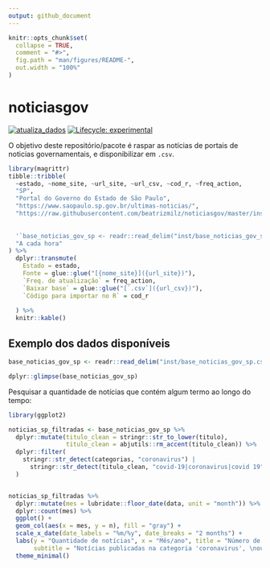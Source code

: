 ```yaml
---
output: github_document
---
```


<!-- README.md is generated from README.Rmd. Please edit that file -->

```r
knitr::opts_chunk$set(
  collapse = TRUE,
  comment = "#>",
  fig.path = "man/figures/README-",
  out.width = "100%"
)
```

# noticiasgov

<!-- badges: start -->

[![atualiza_dados](https://github.com/beatrizmilz/noticiasgov/actions/workflows/atualizar_dados.yaml/badge.svg)](https://github.com/beatrizmilz/noticiasgov/actions/workflows/atualizar_dados.yaml)
[![Lifecycle: experimental](https://img.shields.io/badge/lifecycle-experimental-orange.svg)](https://lifecycle.r-lib.org/articles/stages.html#experimental)
<!-- badges: end -->

O objetivo deste repositório/pacote é raspar as notícias de portais de noticias governamentais, e disponibilizar em `.csv`.

```r
library(magrittr)
tibble::tribble(
  ~estado, ~nome_site, ~url_site, ~url_csv, ~cod_r, ~freq_action,
  "SP",
  "Portal do Governo do Estado de São Paulo",
  "https://www.saopaulo.sp.gov.br/ultimas-noticias/",
  "https://raw.githubusercontent.com/beatrizmilz/noticiasgov/master/inst/base_noticias_gov_sp.csv",
  
  
  '`base_noticias_gov_sp <- readr::read_delim("inst/base_noticias_gov_sp.csv", delim = ";")` ',
  "A cada hora"
) %>% 
  dplyr::transmute(
    Estado = estado,
    Fonte = glue::glue("[{nome_site}]({url_site})"),
    `Freq. de atualização` = freq_action,
    `Baixar base` = glue::glue("[`.csv`]({url_csv})"),
    `Código para importar no R` = cod_r
    
  ) %>% 
  knitr::kable()
```
## Exemplo dos dados disponíveis

```r
base_noticias_gov_sp <- readr::read_delim("inst/base_noticias_gov_sp.csv", delim = ";")

dplyr::glimpse(base_noticias_gov_sp)
```
Pesquisar a quantidade de notícias que contém algum termo ao longo do tempo:


```r
library(ggplot2)

noticias_sp_filtradas <- base_noticias_gov_sp %>%
  dplyr::mutate(titulo_clean = stringr::str_to_lower(titulo),
                titulo_clean = abjutils::rm_accent(titulo_clean)) %>% 
  dplyr::filter(
    stringr::str_detect(categorias, "coronavirus") |
      stringr::str_detect(titulo_clean, "covid-19|coronavirus|covid 19")
  )


noticias_sp_filtradas %>%
  dplyr::mutate(mes = lubridate::floor_date(data, unit = "month")) %>%
  dplyr::count(mes) %>%
  ggplot() +
  geom_col(aes(x = mes, y = n), fill = "gray") +
  scale_x_date(date_labels = "%m/%y", date_breaks = "2 months") +
  labs(y = "Quantidade de notícias", x = "Mês/ano", title = "Número de notícias por mês",
       subtitle = "Notícias publicadas na categoria 'coronavirus', \nou que tem no título alguma das seguintes palavras:  \nCoronavírus, COVID-19, Covid 19") +
  theme_minimal()
```


